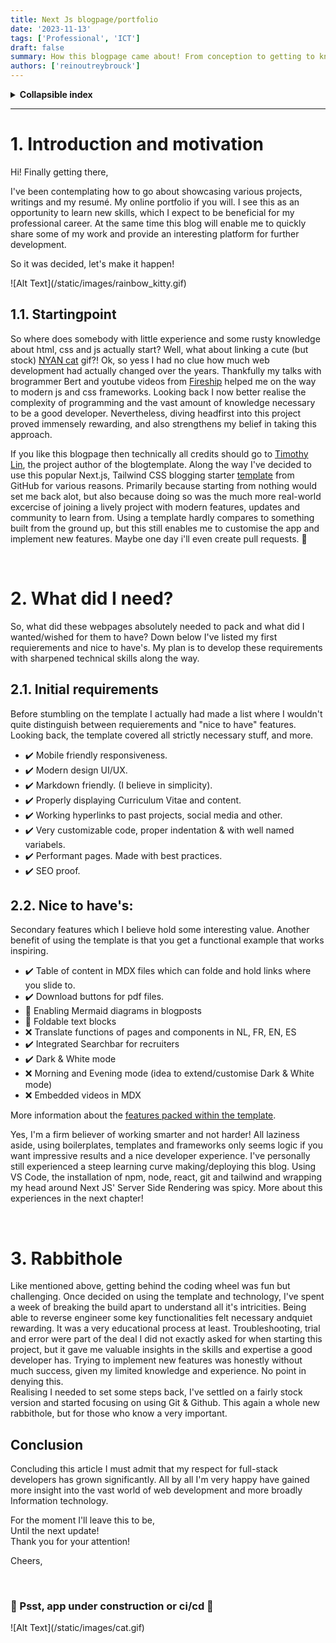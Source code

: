```yaml
---
title: Next Js blogpage/portfolio 
date: '2023-11-13'
tags: ['Professional', 'ICT']
draft: false
summary: How this blogpage came about! From conception to getting to know the template, the development learning curve, handy packed features and future planned customisations. 
authors: ['reinoutreybrouck']
--- 
```


<details>
 <summary><b>Collapsible index</b></summary>

* 1. [Introduction](#Summary)
  - 1.1 [Startingpoint](#Startingpoint)
* 2. [Initial concept](#Features)
  - 2.1 [First requierements](#Features1)
  - 2.2 [Code stack ideas](#Features2)
* 3. [The Rabbithole](#Usage)

</details>

***

#  1. <a name='Summary'></a>Introduction and motivation 

Hi! Finally getting there,<br/>

I've been contemplating how to go about showcasing various projects, writings and my resumé. My online portfolio if you will. I see this as an opportunity to learn new skills, which I expect to be beneficial for my professional career.
At the same time this blog will enable me to quickly share some of my work and provide an interesting platform for further development. 

So it was decided, let's make it happen!

 <div className="relative aspect-[2/1] w-full">
  ![Alt Text](/static/images/rainbow_kitty.gif)
  </div>

##  1.1. <a name='Features'></a> Startingpoint   

So where does somebody with little experience and some rusty knowledge about html, css and js actually start? Well, what about linking a cute (but stock) [NYAN cat](https://www.nyan.cat/) gif?! Ok, so yess I had no clue how much web development had actually changed over the years. 
  Thankfully my talks with brogrammer Bert and youtube videos from [Fireship](https://www.youtube.com/@Fireship) helped me on the way to modern js and css frameworks.
Looking back I now better realise the complexity of programming and the vast amount of knowledge necessary to be a good developer. Nevertheless, diving headfirst into this project proved immensely rewarding, and also strengthens my belief in taking this approach.    
 
If you like this blogpage then technically all credits should go to [Timothy Lin](https://github.com/timlrx), the project author of the blogtemplate. Along the way I've decided to use this popular Next.js, Tailwind CSS blogging starter [template](https://github.com/timlrx/tailwind-nextjs-starter-blog#readme) from GitHub for various reasons. 
Primarily because starting from nothing would set me back alot, but also because doing so was the much more real-world excercise of joining a lively project with modern features, updates and  community to learn from. 
Using a template hardly compares to something built from the ground up, but this still enables me to customise the app and implement new features. Maybe one day i'll even create pull requests. 🚀

<br/>

#  2. <a name='Features'></a> What did I need?

So, what did these webpages absolutely needed to pack and what did I wanted/wished for them to have? Down below I've listed my first requierements and nice to have's. 
My plan is to develop these requirements with sharpened technical skills along the way. 

##  2.1. <a name='Features'></a>Initial requirements   

Before stumbling on the template I actually had made a list where I wouldn't quite distinguish between requierements and "nice to have" features. Looking back, the template covered all strictly necessary stuff, and more.  

- ✔️ Mobile friendly responsiveness. 
- ✔️ Modern design UI/UX. 
- ✔️ Markdown friendly. (I believe in simplicity).
- ✔️ Properly displaying Curriculum Vitae and content. 
- ✔️ Working hyperlinks to past projects, social media and other. 
- ✔️ Very customizable code, proper indentation & with well named variabels.
- ✔️ Performant pages. Made with best practices. 
- ✔️ SEO proof.  

##  2.2. <a name='Features1'></a> Nice to have's:

Secondary features which I believe hold some interesting value. Another benefit of using the template is that you get a functional example that works inspiring. 

- ✔️ Table of content in MDX files which can folde and hold links where you slide to.
- ✔️ Download buttons for pdf files.
- 🚧 Enabling Mermaid diagrams in blogposts 
- 🚧 Foldable text blocks 
- ❌ Translate functions of pages and components in NL, FR, EN, ES
- ✔️ Integrated Searchbar for recruiters 
- ✔️ Dark & White mode
- ❌ Morning and Evening mode (idea to extend/customise Dark & White mode)
- ❌ Embedded videos in MDX


More information about the [features packed within the template](https://github.com/timlrx/tailwind-nextjs-starter-blog#features). 

Yes, I'm a firm believer of working smarter and not harder! All laziness aside, using boilerplates, templates and frameworks only seems logic if you want impressive results and a nice developer experience. I've personally still experienced a steep learning curve making/deploying this blog. 
Using VS Code, the installation of npm, node, react, git and tailwind and wrapping my head around Next JS' Server Side Rendering was spicy. More about this experiences in the next chapter!

<br/>

# 3. <a name='Usage'></a>Rabbithole

Like mentioned above, getting behind the coding wheel was fun but challenging. Once decided on using the template and technology, I've spent a week of breaking the build apart to understand all it's intricities. 
Being able to reverse engineer some key functionalities felt necessary andquiet rewarding. It was a very educational process at least. Troubleshooting, trial and error were part of the deal I did not exactly asked for when starting this project, but it gave me valuable insights in the skills and expertise a good developer has.
Trying to implement new features was honestly without much success, given my limited knowledge and experience. No point in denying this.  
Realising I needed to set some steps back, I've settled on a fairly stock version and started focusing on using Git & Github. This again a whole new rabbithole, but for those who know a very important. 

## Conclusion

Concluding this article I must admit that my respect for full-stack developers has grown significantly. All by all I'm very happy have gained more insight into the vast world of web development and more broadly Information technology. 

For the moment I'll leave this to be,<br/>
Until the next update! <br/>
Thank you for your attention! 

Cheers, 

<br/>

<div style={{backgroundColor: 'powderblue', padding: '1rem'}}>
 <h3 style={{color: 'black'}}>🚧 Psst, app under construction or ci/cd 🚧</h3>
 <div className="w-full">    
  ![Alt Text](/static/images/cat.gif)
 </div>
</div>

<br/>
